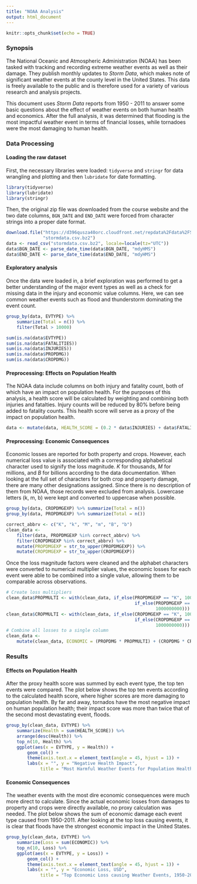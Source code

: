 ```yaml
---
title: "NOAA Analysis"
output: html_document
---
```


```r
knitr::opts_chunk$set(echo = TRUE)
```

### Synopsis
The National Oceanic and Atmospheric Administration (NOAA) has been tasked with tracking and recording extreme weather events as well as their damage. They publish monthly updates to *Storm Data*, which makes note of significant weather events at the county level in the United States. This data is freely available to the public and is therefore used for a variety of various research and analysis projects. 

This document uses *Storm Data* reports from 1950 - 2011 to answer some basic questions about the effect of weather events on both human health and economics. After the full analysis, it was determined that flooding is the most impactful weather event in terms of financial losses, while tornadoes were the most damaging to human health.

### Data Processing

#### Loading the raw dataset
First, the necessary libraries were loaded: `tidyverse` and `stringr` for data wrangling and plotting and then `lubridate` for date formatting.
```r
library(tidyverse)
library(lubridate)
library(stringr)
```

Then, the original zip file was downloaded from the course website and the two date columns, `BGN_DATE` and `END_DATE` were forced from character strings into a proper date format.
```r
download.file("https://d396qusza40orc.cloudfront.net/repdata%2Fdata%2FStormData.csv.bz2",
              "stormdata.csv.bz2")
data <- read_csv("stormdata.csv.bz2", locale=locale(tz="UTC"))
data$BGN_DATE <- parse_date_time(data$BGN_DATE, "mdyHMS")
data$END_DATE <- parse_date_time(data$END_DATE, "mdyHMS")
```

#### Exploratory analysis
Once the data were loaded in, a brief exploration was performed to get a better understanding of the major event types as well as a check for missing data in the injury and economic value columns. Here, we can see common weather events such as flood and thunderstorm dominating the event count.
```r
group_by(data, EVTYPE) %>%
    summarize(Total = n()) %>%
    filter(Total > 10000)

sum(is.na(data$EVTYPE))
sum(is.na(data$FATALITIES))
sum(is.na(data$INJURIES))
sum(is.na(data$PROPDMG))
sum(is.na(data$CROPDMG))
```
#### Preprocessing: Effects on Population Health
The NOAA data include columns on both injury and fatality count, both of which have an impact on population health. For the purposes of this analysis, a health score will be calculated by weighting and combining both injuries and fatalties. Injury counts will be reduced by 80% before being added to fatality counts. This health score will serve as a proxy of the impact on population health. 
```r
data <- mutate(data, HEALTH_SCORE = (0.2 * data$INJURIES) + data$FATALITIES)
```

#### Preprocessing: Economic Consequences
Economic losses are reported for both property and crops. However, each numerical loss value is associated with a corresponding alphabetical character used to signify the loss magnitude. *K* for thousands, *M* for millions, and *B* for billions according to the data documentation. When looking at the full set of characters for both crop and property damage, there are many other designations assigned. Since there is no description of them from NOAA, those records were excluded from analysis. Lowercase letters (k, m, b) were kept and converted to uppercase when possible. 
```r
group_by(data, CROPDMGEXP) %>% summarize(Total = n())
group_by(data, PROPDMGEXP) %>% summarize(Total = n())

correct_abbrv <- c("K", "k", "M", "m", "B", "b")
clean_data <- 
    filter(data, PROPDMGEXP %in% correct_abbrv) %>%
    filter(CROPDMGEXP %in% correct_abbrv) %>%
    mutate(PROPDMGEXP = str_to_upper(PROPDMGEXP)) %>%
    mutate(CROPDMGEXP = str_to_upper(CROPDMGEXP))
```

Once the loss magnitude factors were cleaned and the alphabet characters were converted to numerical multiplier values, the economic losses for each event were able to be combined into a single value, allowing them to be comparable across observations.
```r
# Create loss multipliers
clean_data$PROPMULTI <- with(clean_data, if_else(PROPDMGEXP == "K", 1000, 
                                                 if_else(PROPDMGEXP == "M", 1000000,
                                                         1000000000)))
clean_data$CROPMULTI <- with(clean_data, if_else(CROPDMGEXP == "K", 1000,
                                                 if_else(CROPDMGEXP == "M", 1000000,
                                                         1000000000)))
# Combine all losses to a single column
clean_data <- 
    mutate(clean_data, ECONOMIC = (PROPDMG * PROPMULTI) + (CROPDMG * CROPMULTI))
```


### Results
#### Effects on Population Health
After the proxy health score was summed by each event type, the top ten events were compared. The plot below shows the top ten events according to the calculated health score, where higher scores are more damaging to population health. By far and away, tornados have the most negative impact on human population health; their impact score was more than twice that of the second most devastating event, floods.
```r
group_by(clean_data, EVTYPE) %>%
    summarize(Health = sum(HEALTH_SCORE)) %>%
    arrange(desc(Health)) %>%
    top_n(10, Health) %>%
    ggplot(aes(x = EVTYPE, y = Health)) + 
        geom_col() +
        theme(axis.text.x = element_text(angle = 45, hjust = 1)) +
        labs(x = "", y = "Negative Health Impact",
             title = "Most Harmful Weather Events for Population Health, 1950-2011")
```

#### Economic Consequences
The weather events with the most dire economic consequences were much more direct to calculate. Since the actual economic losses from damages to property and crops were directly available, no proxy calculation was needed. The plot below shows the sum of economic damage each event type caused from 1950-2011. After looking at the top loss causing events, it is clear that floods have the strongest economic impact in the United States. 
```r
group_by(clean_data, EVTYPE) %>%
    summarize(Loss = sum(ECONOMIC)) %>%
    top_n(10, Loss) %>%
    ggplot(aes(x = EVTYPE, y = Loss)) +
        geom_col() + 
        theme(axis.text.x = element_text(angle = 45, hjust = 1)) +
        labs(x = "", y = "Economic Loss, USD", 
             title = "Top Economic Loss causing Weather Events, 1950-2011")
```




